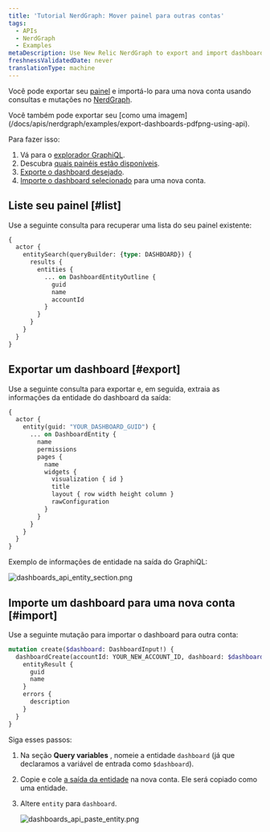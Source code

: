 ```yaml
---
title: 'Tutorial NerdGraph: Mover painel para outras contas'
tags:
  - APIs
  - NerdGraph
  - Examples
metaDescription: Use New Relic NerdGraph to export and import dashboards.
freshnessValidatedDate: never
translationType: machine
---
```


Você pode exportar seu [painel](/docs/query-your-data/explore-query-data/dashboards/introduction-dashboards) e importá-lo para uma nova conta usando consultas e mutações no [NerdGraph](/docs/apis/nerdgraph/get-started/introduction-new-relic-nerdgraph).

<Callout variant="tip">
  Você também pode exportar seu <InlinePopover type="dashboards" />[como uma imagem](/docs/apis/nerdgraph/examples/export-dashboards-pdfpng-using-api).
</Callout>

Para fazer isso:

1. Vá para o [explorador GraphiQL](https://api.newrelic.com/graphiql).
2. Descubra [quais painéis estão disponíveis](#list).
3. [Exporte o dashboard desejado](#export).
4. [Importe o dashboard selecionado](#import) para uma nova conta.

## Liste seu painel [#list]

Use a seguinte consulta para recuperar uma lista do seu painel existente:

```graphql
{
  actor {
    entitySearch(queryBuilder: {type: DASHBOARD}) {
      results {
        entities {
          ... on DashboardEntityOutline {
            guid
            name
            accountId
          }
        }
      }
    }
  }
}
```

## Exportar um dashboard [#export]

Use a seguinte consulta para exportar e, em seguida, extraia as informações da entidade do dashboard da saída:

```graphql
{
  actor {
    entity(guid: "YOUR_DASHBOARD_GUID") {
      ... on DashboardEntity {
        name
        permissions
        pages {
          name
          widgets {
            visualization { id }
            title
            layout { row width height column }
            rawConfiguration
          }
        }
      }
    }
  }
}
```

Exemplo de informações de entidade na saída do GraphiQL:

<img title="dashboards_api_entity_section.png" alt="dashboards_api_entity_section.png" src="/images/apis-and-data_screenshot-full_NerdGraph-dashboard-entity.webp" />

## Importe um dashboard para uma nova conta [#import]

Use a seguinte mutação para importar o dashboard para outra conta:

```graphql
mutation create($dashboard: DashboardInput!) {
  dashboardCreate(accountId: YOUR_NEW_ACCOUNT_ID, dashboard: $dashboard) {
    entityResult {
      guid
      name
    }
    errors {
      description
    }
  }
}
```

Siga esses passos:

1. Na seção <DNT>**Query variables**</DNT> , nomeie a entidade `dashboard` (já que declaramos a variável de entrada como `$dashboard`).

2. Copie e cole [a saída da entidade](#export) na nova conta. Ele será copiado como uma entidade.

3. Altere `entity` para `dashboard`.

   <img title="dashboards_api_paste_entity.png" alt="dashboards_api_paste_entity.png" src="/images/apis-and-data_screenshot-full_NerdGraph-dashboard-paste.webp" />